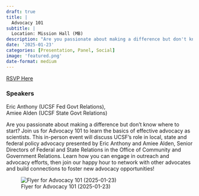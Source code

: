 ```yaml
---
draft: true 
title: |
  Advocacy 101
subtitle: |
  Location: Mission Hall (MB)
description: "Are you passionate about making a difference but don't know where to start? Join us for Advocacy 101 to learn the basics of effective advocacy as scientists."
date: '2025-01-23'
categories: [Presentation, Panel, Social]
image: 'featured.png'
date-format: medium 
---
```

<a href=https://www.eventbrite.com/e/1144807653509?aff=oddtdtcreator class='btn btn-danger'>RSVP Here</a>

### Speakers  
Eric Anthony (UCSF Fed Govt Relations),  
Amiee Alden (UCSF State Govt Relations)

Are you passionate about making a difference but don't know where to start? Join us for Advocacy 101 to learn the basics of effective advocacy as scientists. This in-person event will discuss UCSF's role in local, state and federal policy advocacy presented by Eric Anthony and Amiee Alden, Senior Directors of Federal and State Relations in the Office of Community and Government Relations. Learn how you can engage in outreach and advocacy efforts, then join our happy hour to network with other advocates and build connections to foster new advocacy opportunities!

![Flyer for Advocacy 101 (2025-01-23)](featured.png){.lightbox}
